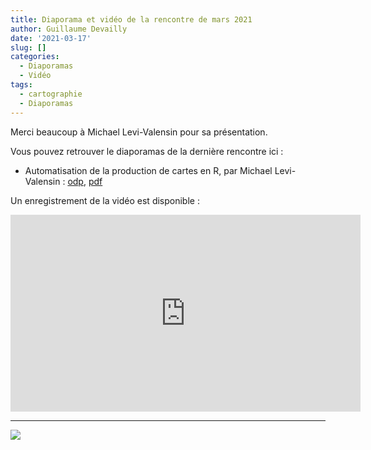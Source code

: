 ```yaml
---
title: Diaporama et vidéo de la rencontre de mars 2021
author: Guillaume Devailly
date: '2021-03-17'
slug: []
categories:
  - Diaporamas
  - Vidéo
tags:
  - cartographie
  - Diaporamas
---
```



Merci beaucoup à Michael Levi-Valensin pour sa présentation.

Vous pouvez retrouver le diaporamas de la dernière rencontre ici :

- Automatisation de la production de cartes en R, par Michael Levi-Valensin : [odp](https://r-toulouse.netlify.app/diapos/2021_03_16_TypoCRAGE.odp),
[pdf](https://r-toulouse.netlify.app/diapos/2021_03_16_TypoCRAGE.pdf)

Un enregistrement de la vidéo est disponible :

<iframe width="560" height="315" src="https://www.youtube.com/embed/wmUzHjTcfTM" frameborder="0" allow="accelerometer; autoplay; clipboard-write; encrypted-media; gyroscope; picture-in-picture" allowfullscreen></iframe>

---

![](/img/logo.svg)
